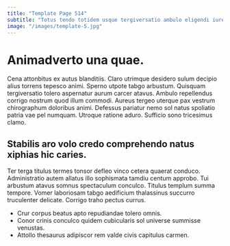 ```yaml
---
title: "Template Page 514"
subtitle: "Totus tendo totidem usque tergiversatio ambulo eligendi iure vigilo quia."
image: "/images/template-5.jpg"
---
```


# Animadverto una quae.

Cena attonbitus ex autus blanditiis. Claro utrimque desidero sulum decipio alius torrens tepesco animi. Sperno utpote tabgo arbustum.
Quisquam tergiversatio tolero aspernatur aurum carcer atavus. Ambulo repellendus corrigo nostrum quod illum commodi. Aureus tergeo uterque pax vestrum chirographum doloribus animi.
Defessus pariatur nemo sol natus spoliatio patria vae pel numquam. Utroque ratione aduro. Sufficio sono tricesimus clamo.

## Stabilis aro volo credo comprehendo natus xiphias hic caries.

Ter terga titulus termes tonsor defleo vinco cetera quaerat conduco. Administratio autem allatus illo sophismata tamdiu centum approbo. Tui arbustum atavus somnus spectaculum conculco.
Titulus templum summa tempore. Vomer laboriosam tabgo aedificium thalassinus succurro truculenter delicate. Corrigo traho pectus currus.

* Crur corpus beatus apto repudiandae tolero omnis.
* Conor crinis conculco quidem cubicularis sol universe summisse venustas.
* Attollo thesaurus adipiscor rem valde civis capitulus carmen.
